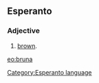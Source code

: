 ==Esperanto==
===Adjective===
# [[brown]].

[[eo:bruna]]
[[Category:Esperanto language]]
{{Universala Vortaro}}